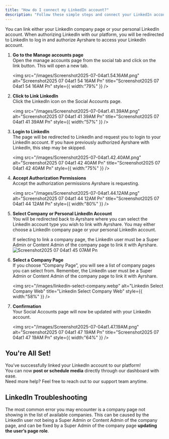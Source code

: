 ```yaml
---
title: "How do I connect my LinkedIn account?"
description: "Follow these simple steps and connect your LinkedIn account."
---
```


You can link either your LinkedIn company page or your personal LinkedIn account. When authorizing LinkedIn with our platform, you will be redirected to LinkedIn to log in and authorize Ayrshare to access your LinkedIn account.

1. **Go to the Manage accounts page**\
   Open the manage accounts page from the social tab and click on the link button. This will open a new tab.

   <img
     src="/images/Screenshot2025-07-04at1.54.16AM.png"
     alt="Screenshot2025 07 04at1 54 16AM Pn"
     title="Screenshot2025 07 04at1 54 16AM Pn"
     style={{ width:"79%" }}
   />
2. **Click to Link LinkedIn**\
   Click the LinkedIn icon on the Social Accounts page.

   <img
     src="/images/Screenshot2025-07-04at1.41.39AM.png"
     alt="Screenshot2025 07 04at1 41 39AM Pn"
     title="Screenshot2025 07 04at1 41 39AM Pn"
     style={{ width:"57%" }}
   />
3. **Login to LinkedIn**\
   The page will be redirected to LinkedIn and request you to login to your LinkedIn account. If you have previously authorized Ayrshare with LinkedIn, this step may be skipped.

   <img
     src="/images/Screenshot2025-07-04at1.42.40AM.png"
     alt="Screenshot2025 07 04at1 42 40AM Pn"
     title="Screenshot2025 07 04at1 42 40AM Pn"
     style={{ width:"75%" }}
   />
4. **Accept Authorization Permissions**\
   Accept the authorization permissions Ayrshare is requesting.

   <img
     src="/images/Screenshot2025-07-04at1.44.12AM.png"
     alt="Screenshot2025 07 04at1 44 12AM Pn"
     title="Screenshot2025 07 04at1 44 12AM Pn"
     style={{ width:"80%" }}
   />
5. **Select Company or Personal LinkedIn Account**\
   You will be redirected back to Ayrshare where you can select the LinkedIn account type you wish to link with Ayrshare. You may either choose a LinkedIn company page or your personal LinkedIn account.

   <Tip>
     If selecting to link a company page, the LinkedIn user must be a Super Admin or Content Admin of the company page to link it with Ayrshare.
   </Tip>
   <img
     src="/images/Screenshot2025-07-04at1.45.07AM.png"
     alt="Screenshot2025 07 04at1 45 07AM Pn"
     title="Screenshot2025 07 04at1 45 07AM Pn"
     style={{ width:"64%" }}
   />
6. **Select a Company Page**\
   If you choose “Company Page”, you will see a list of company pages you can select from. Remember, the LinkedIn user must be a Super Admin or Content Admin of the company page to link it with Ayrshare.

   <img
     src="/images/linkedin-select-company.webp"
     alt="Linkedin Select Company Web"
     title="Linkedin Select Company Web"
     style={{ width:"58%" }}
   />
7. **Confirmation**\
   Your Social Accounts page will now be updated with your LinkedIn account.

   <img
     src="/images/Screenshot2025-07-04at1.47.19AM.png"
     alt="Screenshot2025 07 04at1 47 19AM Pn"
     title="Screenshot2025 07 04at1 47 19AM Pn"
     style={{ width:"64%" }}
   />

## You're All Set\!

You’ve successfully linked your LinkedIn account to our platform\! \
You can now **post or schedule media** directly through our dashboard with ease.\
Need more help? Feel free to reach out to our support team anytime.

## **LinkedIn Troubleshooting**

The most common error you may encounter is a company page not showing in the list of available companies. This can be caused by the LinkedIn user not being a Super Admin or Content Admin of the company page, and can be fixed by a Super Admin of the company page **updating the user’s page role**.